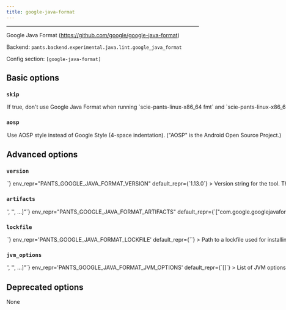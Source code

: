 ```yaml
---
title: google-java-format
---
```



---

Google Java Format (https://github.com/google/google-java-format)

Backend: <span className="color--primary">`pants.backend.experimental.java.lint.google_java_format`</span>

Config section: <span className="color--primary">`[google-java-format]`</span>

<span className={styles.options}>

## Basic options

### `skip`

<Option
  cli_repr={`--[no-]google-java-format-skip`}
  env_repr="PANTS_GOOGLE_JAVA_FORMAT_SKIP"
  default_repr={`False`}
>
  If true, don&#x27;t use Google Java Format when running
  `scie-pants-linux-x86_64 fmt` and `scie-pants-linux-x86_64 lint`.
</Option>

### `aosp`

<Option
  cli_repr={`--[no-]google-java-format-aosp`}
  env_repr="PANTS_GOOGLE_JAVA_FORMAT_AOSP"
  default_repr={`False`}
>
  Use AOSP style instead of Google Style (4-space indentation).
  (&quot;AOSP&quot; is the Android Open Source Project.)
</Option>

## Advanced options

### `version`

<Option
  cli_repr={`--google-java-format-version=<str>`}
  env_repr="PANTS_GOOGLE_JAVA_FORMAT_VERSION"
  default_repr={`1.13.0`}
>
  Version string for the tool. This is available for substitution in the
  `[google-java-format].artifacts` option by including the string `{version}`.
</Option>

### `artifacts`

<Option
  cli_repr={`--google-java-format-artifacts="['<str>', '<str>', ...]"`}
  env_repr="PANTS_GOOGLE_JAVA_FORMAT_ARTIFACTS"
  default_repr={`["com.google.googlejavaformat:google-java-format:{version}"]`}
>
  Artifact requirements for this tool using specified as either the address of a
  `jvm_artifact` target or, alternatively, as a colon-separated Maven
  coordinates (e.g., group:name:version). For Maven coordinates, the string `
  {version}` version will be substituted with the value of the
  `[google-java-format].version` option.
</Option>

### `lockfile`

<Option
  cli_repr={`--google-java-format-lockfile=<str>`}
  env_repr='PANTS_GOOGLE_JAVA_FORMAT_LOCKFILE'
  default_repr={`<default>`}
>
Path to a lockfile used for installing the tool.

Set to the string `<default>` to use a lockfile provided by Pants, so long as you have not changed the `--version` option. See https://github.com/pantsbuild/pants/blob/release_2.16.1rc4/src/python/pants/backend/java/lint/google_java_format/google_java_format.default.lockfile.txt for the default lockfile contents.

To use a custom lockfile, set this option to a file path relative to the build root, then run `scie-pants-linux-x86_64 jvm-generate-lockfiles --resolve=google-java-format`.

</Option>

### `jvm_options`

<Option
  cli_repr={`--google-java-format-jvm-options="['<str>', '<str>', ...]"`}
  env_repr='PANTS_GOOGLE_JAVA_FORMAT_JVM_OPTIONS'
  default_repr={`[]`}
>
List of JVM options to pass to `google-java-format` JVM processes.

Options set here will be added to those set in `[jvm].global_options`. Please check the documentation for the `jvm` subsystem to see what values are accepted here.

</Option>

## Deprecated options

None

</span>
